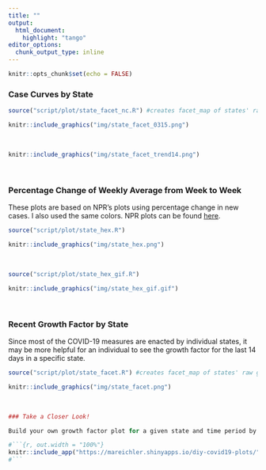 ```yaml
---
title: ""
output:
  html_document:
    highlight: "tango"
editor_options: 
  chunk_output_type: inline
---
```


```r
knitr::opts_chunk$set(echo = FALSE)
```
### Case Curves by State 

```r
source("script/plot/state_facet_nc.R") #creates facet_map of states' raw gf for past 14 days 
```


```r
knitr::include_graphics("img/state_facet_0315.png")
```
<br>

```r
knitr::include_graphics("img/state_facet_trend14.png")
```
<br>

### Percentage Change of Weekly Average from Week to Week 

These plots are based on NPR's plots using percentage change in new cases.  I also used the same colors.  NPR plots can be found [here](https://www.npr.org/sections/health-shots/2020/03/16/816707182/map-tracking-the-spread-of-the-coronavirus-in-the-u-s).

```r
source("script/plot/state_hex.R")  
```

```r
knitr::include_graphics("img/state_hex.png")
```

<br>

```r
source("script/plot/state_hex_gif.R") 
```

```r
knitr::include_graphics("img/state_hex_gif.gif")
```

<br>


### Recent Growth Factor by State

Since most of the COVID-19 measures are enacted by individual states, it may be more helpful for an individual to see the growth factor for the last 14 days in a specific state.  

```r
source("script/plot/state_facet.R") #creates facet_map of states' raw gf for past 14 days 
```


```r
knitr::include_graphics("img/state_facet.png")
```
<br>


```r
### Take a Closer Look! 

Build your own growth factor plot for a given state and time period by using a shiny app.  The app can be access through this  link, <a href="https://mareichler.shinyapps.io/diy-covid19-plots/" target = "_blank">mareichler.shinyapps.io/diy-covid19-plots/</a>, and is also embedded below:  

#```{r, out.width = "100%"}
knitr::include_app("https://mareichler.shinyapps.io/diy-covid19-plots/", height = "500px")
#```
```






